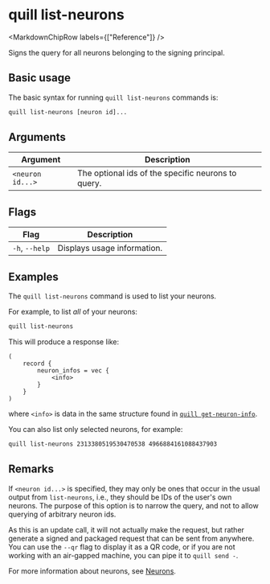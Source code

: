 
# quill list-neurons

<MarkdownChipRow labels={["Reference"]} />

Signs the query for all neurons belonging to the signing principal.

## Basic usage

The basic syntax for running `quill list-neurons` commands is:

``` bash
quill list-neurons [neuron id]...
```

## Arguments

| Argument         | Description                                        |
|------------------|----------------------------------------------------|
| `<neuron id...>` | The optional ids of the specific neurons to query. |

## Flags

| Flag           | Description                 |
|----------------|-----------------------------|
| `-h`, `--help` | Displays usage information. |

## Examples

The `quill list-neurons` command is used to list your neurons.

For example, to list *all* of your neurons:

```sh
quill list-neurons
```

This will produce a response like:

```candid
(
    record {
        neuron_infos = vec {
            <info>
        }
    }
)
```

where `<info>` is data in the same structure found in [`quill get-neuron-info`].

You can also list only selected neurons, for example:

```sh
quill list-neurons 2313380519530470538 4966884161088437903
```

## Remarks

If `<neuron id...>` is specified, they may only be ones that occur in the usual output from `list-neurons`, i.e., they should be IDs of the user's own neurons. The purpose of this option is to narrow the query, and not to allow querying of arbitrary neuron ids.

As this is an update call, it will not actually make the request, but rather generate a signed and packaged request that can be sent from anywhere. You can use the `--qr` flag to display it as a QR code, or if you are not working with an air-gapped machine, you can pipe it to `quill send -`.

For more information about neurons, see [Neurons].

[Neurons]: https://internetcomputer.org/docs/current/tokenomics/nns/nns-intro#neurons
[`quill get-neuron-info`]: quill-get-neuron-info.md
